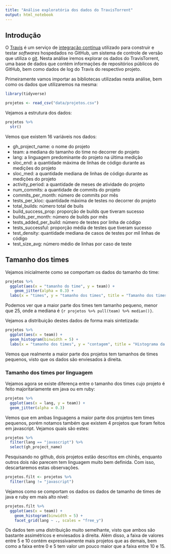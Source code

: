 ```yaml
---
title: "Análise exploratória dos dados do TravisTorrent"
output: html_notebook
---
```


## Introdução

O [Travis](https://travis-ci.org/) é um serviço de [integração contínua](https://en.wikipedia.org/wiki/Continuous_integration) utilizado para construir e testar _softwares_ hospedados no GitHub, um sistema de controle de versão que utiliza o [git](https://en.wikipedia.org/wiki/Git).
Nesta análise iremos explorar os dados do TravisTorrent, uma base de dados que contém informações de repositórios públicos do GitHub, bem como dados de log do Travis do respectivo projeto.

Primeiramente vamos importar as bibliotecas utilizadas nesta análise, bem como os dados que utilizaremos na mesma:

```r
library(tidyverse)

projetos <- read_csv("data/projetos.csv")
```

Vejamos a estrutura dos dados:

```r
projetos %>% 
  str()
```

Vemos que existem 16 variáveis nos dados:

* gh_project_name:        o nome do projeto
* team:                   a mediana do tamanho do time no decorrer do projeto 
* lang:                   a linguagem predominante do projeto na última medição
* sloc_end:               a quantidade máxima de linhas de código durante as medições do projeto
* sloc_med:               a quantidade mediana de linhas de código durante as medições do projeto
* activity_period:        a quantidade de meses de atividade do projeto
* num_commits:            a quantidade de commits do projeto
* commits_per_month:      número de commits por mês
* tests_per_kloc:         quantidade máxima de testes no decorrer do projeto
* total_builds:           número total de buils
* build_success_prop:     proporção de builds que tiveram sucesso
* builds_per_month:       número de builds por mês
* tests_added_per_build:  número de testes por linha de código
* tests_successful:       proporção média de testes que tiveram sucesso 
* test_density:           quantidade mediana de casos de testes por mil linhas de código 
* test_size_avg:          número médio de linhas por caso de teste
  
## Tamanho dos times  

Vejamos inicialmente como se comportam os dados do tamanho do time:

```r
projetos %>% 
  ggplot(aes(x = "tamanho do time", y = team)) +
    geom_jitter(alpha = 0.3) +
  labs(x = "times", y = "tamanho dos times", title = "Tamanho dos times dos projetos")
```

Podemos ver que a maior parte dos times tem tamanho pequeno, menor que 25, onde a mediana é `{r projetos %>% pull(team) %>% median()}`.

Vejamos a distribuição destes dados de forma mais sintetizada:

```r
projetos %>% 
  ggplot(aes(x = team)) +
  geom_histogram(binwidth = 5) +
  labs(x = "tamanho dos times", y = "contagem", title = "Histograma da quantidade de times")
```

Vemos que realmente a maior parte dos projetos tem tamanhos de times pequenos, visto que os dados são enviesados à direita.

### Tamanho dos times por linguagem

Vejamos agora se existe diferença entre o tamanho dos times cujo projeto é feito majoritariamente em java ou em ruby: 

```r
projetos %>% 
  ggplot(aes(x = lang, y = team)) +
  geom_jitter(alpha = 0.3)
```

Vemos que em ambas linguagens a maior parte dos projetos tem times pequenos, porém notamos também que existem 4 projetos que foram feitos em javascript. Vejamos quais são estes:

```r
projetos %>% 
  filter(lang == "javascript") %>% 
  select(gh_project_name)
```

Pesquisando no github, dois projetos estão descritos em chinês, enquanto outros dois não parecem tem linguagem muito bem definida. Com isso, descartaremos estas observações.

```r
projetos.filt <- projetos %>% 
  filter(lang != "javascript")
```

Vejamos como se comportam os dados os dados de tamanho de times de java e ruby em mais alto nível:

```r
projetos.filt %>% 
  ggplot(aes(x = team)) +
    geom_histogram(binwidth = 5) +
    facet_grid(lang ~ ., scales = "free_y")
```

Os dados tem uma distribuição muito semelhante, visto que ambos são bastante assimétricos e enviesados à direita. Além disso, a faixa de valores entre 5 e 10 contém expressivamente mais projetos que as demais, bem como a faixa entre 0 e 5 tem valor um pouco maior que a faixa entre 10 e 15. 



